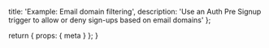   title: 'Example: Email domain filtering',
  description:
    'Use an Auth Pre Signup trigger to allow or deny sign-ups based on email domains'
};

  return {
    props: {
      meta
    }
  };
}
